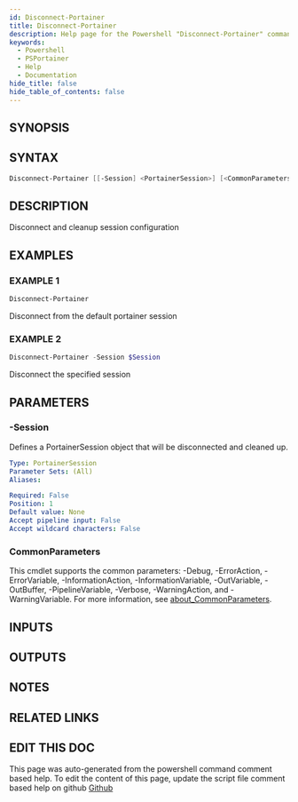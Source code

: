```yaml
---
id: Disconnect-Portainer
title: Disconnect-Portainer
description: Help page for the Powershell "Disconnect-Portainer" command
keywords:
  - Powershell
  - PSPortainer
  - Help
  - Documentation
hide_title: false
hide_table_of_contents: false
---
```


## SYNOPSIS

## SYNTAX

```powershell
Disconnect-Portainer [[-Session] <PortainerSession>] [<CommonParameters>]
```

## DESCRIPTION

Disconnect and cleanup session configuration

## EXAMPLES

### EXAMPLE 1

```powershell
Disconnect-Portainer
```

Disconnect from the default portainer session

### EXAMPLE 2

```powershell
Disconnect-Portainer -Session $Session
```

Disconnect the specified session

## PARAMETERS

### -Session

Defines a PortainerSession object that will be disconnected and cleaned up.

```yaml
Type: PortainerSession
Parameter Sets: (All)
Aliases:

Required: False
Position: 1
Default value: None
Accept pipeline input: False
Accept wildcard characters: False
```

### CommonParameters

This cmdlet supports the common parameters: -Debug, -ErrorAction, -ErrorVariable, -InformationAction, -InformationVariable, -OutVariable, -OutBuffer, -PipelineVariable, -Verbose, -WarningAction, and -WarningVariable. For more information, see [about_CommonParameters](http://go.microsoft.com/fwlink/?LinkID=113216).

## INPUTS

## OUTPUTS

## NOTES

## RELATED LINKS

## EDIT THIS DOC 

This page was auto-generated from the powershell command comment based help. To edit the content of this page, update the script file comment based help on github [Github](https://github.com/hanpq/PSPortainer)
